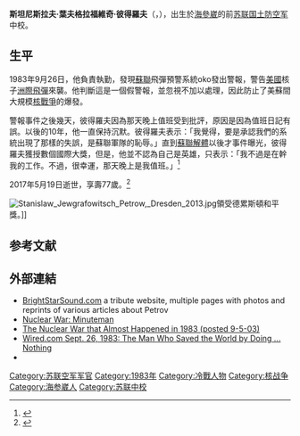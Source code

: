{{noteTA
|1=zh-hans:彼得罗夫;zh-hant:彼得羅夫;zh-tw:彼卓夫;
}}
{{Infobox person
|name = 斯坦尼斯拉夫·葉夫格拉福維奇·彼得羅夫<br>Станисла́в Евгра́фович Петро́в
|image = Stanislaw-jewgrafowitsch-petrow-2016.jpg
|alt = 
|caption = 2016年的彼得羅夫
|birth_name = 
|birth_date = {{birth date|df=yes|1939|9|7|}}
|birth_place = {{USSR}}[[俄羅斯蘇維埃社會主義共和國|蘇俄]][[濱海邊疆區|濱海邊疆區]][[海參威|海參威]]
|death_date = {{Death date and age|df=yes|2017|5|19|1939|9|7}} 
|death_place = {{RUS}}[[莫斯科州|莫斯科州]][[弗里亞濟諾|弗里亞濟諾]]
|nationality = 
|other_names = 
|known_for = [[1983年蘇聯核警報誤報事件|1983年蘇聯核警報誤報事件]]中阻止核戰爭爆發
|occupation = 
|module = {{Infobox military person|embed=yes
|nickname =
|allegiance = {{flag|Soviet Union}}
|branch = [[蘇聯國土防空軍|蘇聯國土防空軍]]
|serviceyears =
|rank = [[中校|中校]]
|unit =
|commands =
|battles =
|awards =
|relations =
|laterwork =
}}
}}
'''斯坦尼斯拉夫·葉夫格拉福維奇·彼得羅夫'''（{{lang-ru|Станисла́в Евгра́фович Петро́в|Stanislav Yevgrafovich Petrov}}，{{bd|1939年|9月9日|2017年|5月19日|catIdx=Petrov}}），出生於[[海參崴|海參崴]]的前[[苏联国土防空军|苏联国土防空军]]中校。

==生平==
{{see also|1983年蘇聯核警報誤報事件}}

1983年9月26日，他負責執勤，發現[[苏联|蘇聯]]飛彈預警系統oko發出警報，警告[[美国|美國]]核子[[洲際飛彈|洲際飛彈]]來襲。他判斷這是一個假警報，並忽視不加以處理，因此防止了美蘇間大規模[[核战争|核戰爭]]的爆發。

警報事件之後幾天，彼得羅夫因為那天晚上值班受到批評，原因是因為值班日記有誤。以後的10年，他一直保持沉默。彼得羅夫表示：「我覺得，要是承認我們的系統出現了那樣的失誤，是蘇聯軍隊的恥辱。」直到[[苏联解体|蘇聯解體]]以後才事件曝光，彼得羅夫獲授數個國際大獎，但是，他並不認為自己是英雄，只表示：「我不過是在幹我的工作。不過，很幸運，那天晚上是我值班。」<ref>{{Cite web|url=http://www.bbc.com/zhongwen/trad/fooc/2013/10/131001_fooc_petrov|title=記者來鴻：阻止核戰--他挽救了世界？|accessdate=2017-09-19|author=帕維爾·阿克賽諾夫|date=|last=|first=|work=BBC 中文网|publisher=2013-10-01|archive-date=2019-06-11|archive-url=https://web.archive.org/web/20190611210849/https://www.bbc.com/zhongwen/trad/fooc/2013/10/131001_fooc_petrov|dead-url=no}}</ref>

2017年5月19日逝世，享壽77歲。<ref>{{Cite news|url=http://news.ltn.com.tw/news/world/breakingnews/2196772|title=他阻卻第三次世界大戰爆發...  前蘇聯軍官過世引懷念|author=|date=|work=自由時報電子報|accessdate=2017-09-19|archive-date=2020-10-28|archive-url=https://web.archive.org/web/20201028071426/https://news.ltn.com.tw/news/world/breakingnews/2196772|dead-url=no}}</ref>

[[File:Stanislaw_Jewgrafowitsch_Petrow,_Dresden_2013.jpg|thumb]]領受德累斯頓和平獎。]]

==参考文献==
{{Reflist}}

==外部連結==
{{Commons category|Stanislaw Jewgrafowitsch Petrow|Stanislav Petrov}}
*[http://www.brightstarsound.com BrightStarSound.com] {{Wayback|url=http://www.brightstarsound.com/ |date=20151204102623 }} a tribute website, multiple pages with photos and reprints of various articles about Petrov
*[http://www.brightstarsound.com/world_hero/weekendavisen.html Nuclear War:  Minuteman] {{Wayback|url=http://www.brightstarsound.com/world_hero/weekendavisen.html |date=20070928043258 }}
*[http://hnn.us/articles/1709.html#bombs9-5-03 The Nuclear War that Almost Happened in 1983 (posted 9-5-03)] {{Wayback|url=http://hnn.us/articles/1709.html#bombs9-5-03 |date=20060819033034 }}
*[http://archive.wired.com/science/discoveries/news/2007/09/dayintech_0926 Wired.com Sept. 26, 1983: The Man Who Saved the World by Doing ... Nothing] {{Wayback|url=http://archive.wired.com/science/discoveries/news/2007/09/dayintech_0926 |date=20151018104524 }}
*{{IMDb title|2277106|The Man Who Saved the World}}

{{authority control}}

{{DEFAULTSORT:Petrov, Stanislav}}
[[Category:苏联空军军官|Category:苏联空军军官]]
[[Category:1983年|Category:1983年]]
[[Category:冷戰人物|Category:冷戰人物]]
[[Category:核战争|Category:核战争]]
[[Category:海参崴人|Category:海参崴人]]
[[Category:苏联中校|Category:苏联中校]]